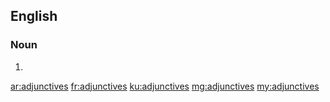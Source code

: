 ==English==

===Noun===
{{head|en|noun plural form}}

# {{plural of|adjunctive|lang=en}}

[[ar:adjunctives]]
[[fr:adjunctives]]
[[ku:adjunctives]]
[[mg:adjunctives]]
[[my:adjunctives]]